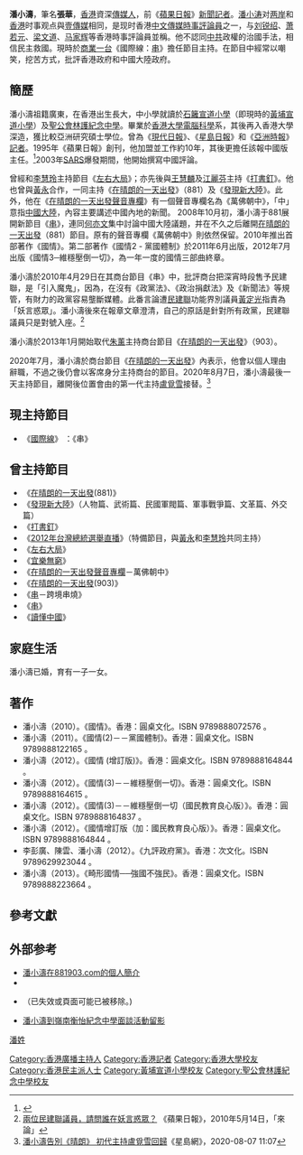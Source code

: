{{藝人
| 姓名 = 潘小濤
| 類型 = 媒體人
| 圖片 = Poon Siu To.jpg
| 圖片尺寸 = 
| 圖片簡介 = 
| 原名 = 
| 英文名 =
| 綽號 = 潘大浪
| 別名 = 張華
| 國籍 =
| 出生日期 = 6月12日
| 出生地點 = 
| 逝世日期 =  
| 逝世地點 = 
| 職業 = [[記者|記者]]、[[時事評論員|時事評論員]]、[[主持|主持]]
| 教育程度 = 
| 宗教信仰 = 
| 配偶 = 已婚
| 兒女 = 一子一女
| 音樂類型 = 
| 演奏樂器 = 
| 出道作 = 
| 代表作 = 
| 活躍年代 = 
| 唱片公司 = 
| 經紀公司 = [[商業電台|商業電台]]
| 網站 = 
| 相關團體 = 
| 獎項 = 
| 現任成員 = 
| 過往成員 = 
}}
'''潘小濤'''{{BD||6月12日}}，筆名'''張華'''，[[香港|香港]]資深[[傳媒人|傳媒人]]，前《[[蘋果日報_(香港)|蘋果日報]]》[[新聞記者|新聞記者]]。[[潘小涛|潘小涛]]对[[两岸|两岸]]和[[香港|香港]]时事观点與[[壹傳媒|壹傳媒]]相同，是现时香港[[中文傳媒|中文傳媒]][[時事評論員|時事評論員]]之一，与[[刘锐绍|刘锐绍]]、[[萧若元|萧若元]]、[[梁文道|梁文道]]、[[马家辉|马家辉]]等香港時事評論員並稱。他不認同[[中共|中共]]政權的治國手法，相信民主救國。現時於[[商業一台|商業一台]]《國際線：[[串_(廣播節目)|串]]》擔任節目主持。在節目中經常以嘲笑，挖苦方式，批評香港政府和中國大陸政府。

==簡歷==
潘小濤祖籍廣東，在香港出生長大，中小學就讀於[[石籬宣道小學|石籬宣道小學]]（即現時的[[黃埔宣道小學|黃埔宣道小學]]）及[[聖公會林護紀念中學|聖公會林護紀念中學]]。畢業於[[香港大學|香港大學]][[電腦科學|電腦科學]]系，其後再入香港大學深造，獲比較亞洲研究碩士學位。曾為《[[現代日報|現代日報]]》、《[[星島日報|星島日報]]》和《[[亞洲時報|亞洲時報]]》[[記者|記者]]。1995年《蘋果日報》創刊，他加盟並工作約10年，其後更擔任該報中國版主任。<ref>{{cite news | language =  | author =  | coauthors =  | url = http://hk.news.yahoo.com/article/100429/4/hr89.html | title = 潘小濤記者出身 國情專家 | work =  | publisher = 明報 | pages =  | date = 2010-04-30 | accessdate = 2010-04-30 | archive-date = 2010-05-03 | archive-url = https://web.archive.org/web/20100503155435/http://hk.news.yahoo.com/article/100429/4/hr89.html | dead-url = no }}</ref>2003年[[SARS|SARS]]爆發期間，他開始撰寫中國評論。

曾經和[[李慧玲|李慧玲]]主持節目《[[左右大局|左右大局]]》；亦先後與[[王慧麟|王慧麟]]及[[江麗芬|江麗芬]]主持《[[打書釘_(電台節目)|打書釘]]》。他也曾與[[黃永|黃永]]合作，一同主持《[[在晴朗的一天出發|在晴朗的一天出發]]》（881）及《[[發現新大陸|發現新大陸]]》。此外，他在《[[在晴朗的一天出發#聲音專欄|在晴朗的一天出發聲音專欄]]》有一個聲音專欄名為《萬佛朝中》，「中」意指[[中國大陸|中國大陸]]，內容主要講述中國內地的新聞。 2008年10月初，潘小濤于881展開新節目《[[串_(廣播節目)|串]]》，連同[[何亦文|何亦文]]集中討論中國大陸議題，并在不久之后離開[[在晴朗的一天出發|在晴朗的一天出發]]（881）節目。原有的聲音專欄《萬佛朝中》則依然保留。2010年推出首部著作《國情》。第二部著作《國情2 - 黨國體制》於2011年6月出版，2012年7月出版《國情3─維穩壓倒一切》，為一年一度的國情三部曲終章。

潘小濤於2010年4月29日在其商台節目《串》中，批評商台把深宵時段售予民建聯，是「引入魔鬼」，因為，在沒有《政黨法》、《政治捐獻法》及《新聞法》等規管，有財力的政黨容易壟斷媒體。此番言論遭[[民建聯|民建聯]]功能界別議員[[黃定光|黃定光]]指責為「妖言惑眾」。潘小濤後來在報章文章澄清，自己的原話是針對所有政黨，民建聯議員只是對號入座。<ref>[http://hk.apple.nextmedia.com/news/art/20100514/14029098 兩位民建聯議員，請問誰在妖言惑眾？] {{Wayback|url=http://hk.apple.nextmedia.com/news/art/20100514/14029098 |date=20171004050438 }}《蘋果日報》，2010年5月14日，「來論」</ref>

潘小濤於2013年1月開始取代[[朱薰|朱薰]]主持商台節目《[[在晴朗的一天出發|在晴朗的一天出發]]》（903）。

2020年7月，潘小濤於商台節目《[[在晴朗的一天出發|在晴朗的一天出發]]》內表示，他會以個人理由辭職，不過之後仍會以客席身分主持商台的節目。2020年8月7日，潘小濤最後一天主持節目，離開後位置會由的第一代主持[[盧覓雪|盧覓雪]]接替。<ref>[https://std.stheadline.com/politics/article/1339887/%E6%94%BF%E6%B2%BB-%E6%96%B0%E8%81%9E-%E6%BD%98%E5%B0%8F%E6%BF%A4%E5%91%8A%E5%88%A5-%E6%99%B4%E6%9C%97-%E5%88%9D%E4%BB%A3%E4%B8%BB%E6%8C%81%E7%9B%A7%E8%A6%93%E9%9B%AA%E5%9B%9E%E6%AD%B8 潘小濤告別《晴朗》 初代主持盧覓雪回歸]《星島網》，2020-08-07 11:07</ref>

==現主持節目==
*《[[國際線|國際線]]》 ：《串》

==曾主持節目==
*《[[在晴朗的一天出發|在晴朗的一天出發]](881)》
*《[[發現新大陸|發現新大陸]]》（人物篇、武術篇、民國軍閥篇、軍事戰爭篇、文革篇、外交篇）
*《[[打書釘_(電台節目)|打書釘]]》
*《[[2012年台灣總統選舉直播|2012年台灣總統選舉直播]]》（特備節目，與[[黃永|黃永]]和[[李慧玲|李慧玲]]共同主持）
*《[[左右大局|左右大局]]》
*《[[宜樂無窮|宜樂無窮]]》
*《[[在晴朗的一天出發#聲音專欄|在晴朗的一天出發聲音專欄]]－萬佛朝中》
*《[[在晴朗的一天出發|在晴朗的一天出發]](903)》
*《[[串_(電台節目)#聲音專欄|串]]－跨境串燒》
*《[[串_(電台節目)|串]]》
*《[[讀懂中國|讀懂中國]]》

==家庭生活==
潘小濤已婚，育有一子一女。

== 著作 ==
* 潘小濤（2010）。《國情》。香港：圓桌文化。ISBN 9789888072576 。
* 潘小濤（2011）。《國情(2)－－黨國體制》。香港：圓桌文化。ISBN 9789888122165 。
* 潘小濤（2012）。《國情 (增訂版)》。香港：圓桌文化。ISBN 9789888164844 。
* 潘小濤（2012）。《國情(3)－－維穩壓倒一切》。香港：圓桌文化。ISBN 9789888164615 。
* 潘小濤（2012）。《國情(3)－－維穩壓倒一切（國民教育良心版）》。香港：圓桌文化。ISBN 9789888164837 。
* 潘小濤（2012）。《國情增訂版（加：國民教育良心版）》。香港：圓桌文化。ISBN 9789888164844 。
* 李彭廣、陳雲、潘小濤（2012）。《九評政府黨》。香港：次文化。ISBN 9789629923044 。
* 潘小濤（2013）。《畸形國情──強國不強民》。香港：圓桌文化。ISBN 9789888223664 。

==參考文獻==
<div class="references-small">
<references></references>
</div>

==外部参考==
* [http://881903.com/Page/ZH-TW/DJ881_32.aspx 潘小濤在881903.com的個人簡介] {{Wayback|url=http://881903.com/Page/ZH-TW/DJ881_32.aspx |date=20191017005739 }}
* {{Facebook|%E6%BD%98%E5%B0%8F%E6%BF%A4-27743445015}}
* {{Facebook|pan.x.tao}}（已失效或頁面可能已被移除。)
* [https://web.archive.org/web/20070524052921/http://www.lhymss.edu.hk/news_200506/2-19102005.htm 潘小濤到嶺南衡怡紀念中學面談活動留影]


{{商業電台唱片騎師}}
{{叱咤903DJ}}
[[category:潘姓|潘姓]]
[[Category:香港廣播主持人|Category:香港廣播主持人]] 
[[Category:香港記者|Category:香港記者]]
[[Category:香港大學校友|Category:香港大學校友]]
[[Category:香港民主派人士|Category:香港民主派人士]]
[[Category:黃埔宣道小學校友|Category:黃埔宣道小學校友]]
[[Category:聖公會林護紀念中學校友|Category:聖公會林護紀念中學校友]]